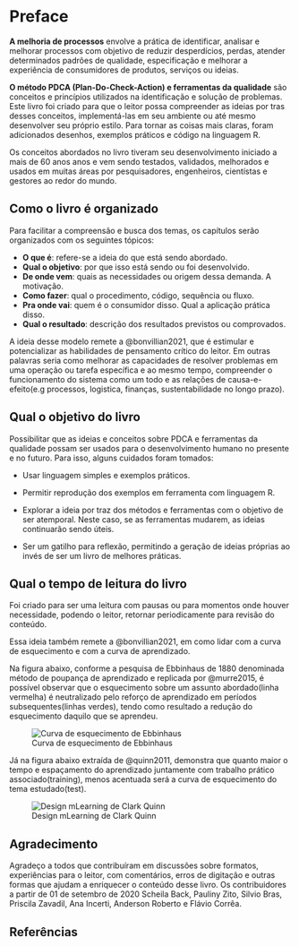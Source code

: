 # Preface {.unnumbered}

**A melhoria de processos** envolve a prática de identificar, analisar e melhorar processos com objetivo de reduzir desperdícios, perdas, atender determinados padrões de qualidade, especificação e melhorar a experiência de consumidores de produtos, serviços ou ideias.

**O método PDCA (Plan-Do-Check-Action) e ferramentas da qualidade** são conceitos e princípios utilizados na identificação e solução de problemas. Este livro foi criado para que o leitor possa compreender as ideias por tras desses conceitos, implementá-las em seu ambiente ou até mesmo desenvolver seu próprio estilo. Para tornar as coisas mais claras, foram adicionados desenhos, exemplos práticos e código na linguagem R.

Os conceitos abordados no livro tiveram seu desenvolvimento iniciado a mais de 60 anos anos e vem sendo testados, validados, melhorados e usados em muitas áreas por pesquisadores, engenheiros, cientístas e gestores ao redor do mundo.

## Como o livro é organizado {.unnumbered}

Para facilitar a compreensão e busca dos temas, os capítulos serão organizados com os seguintes tópicos:

-   **O que é**: refere-se a ideia do que está sendo abordado.
-   **Qual o objetivo**: por que isso está sendo ou foi desenvolvido.
-   **De onde vem**: quais as necessidades ou origem dessa demanda. A motivação.
-   **Como fazer**: qual o procedimento, código, sequência ou fluxo.
-   **Pra onde vai**: quem é o consumidor disso. Qual a aplicação prática disso.
-   **Qual o resultado**: descrição dos resultados previstos ou comprovados.

A ideia desse modelo remete a @bonvillian2021, que é estimular e potencializar as habilidades de pensamento crítico do leitor. Em outras palavras seria como melhorar as capacidades de resolver problemas em uma operação ou tarefa específica e ao mesmo tempo, compreender o funcionamento do sistema como um todo e as relações de causa-e-efeito(e.g processos, logistica, finanças, sustentabilidade no longo prazo).

## Qual o objetivo do livro {.unnumbered}

Possibilitar que as ideias e conceitos sobre PDCA e ferramentas da qualidade possam ser usados para o desenvolvimento humano no presente e no futuro. Para isso, alguns cuidados foram tomados:

-   Usar linguagem simples e exemplos práticos.

-   Permitir reprodução dos exemplos em ferramenta com linguagem R.

-   Explorar a ideia por traz dos métodos e ferramentas com o objetivo de ser atemporal. Neste caso, se as ferramentas mudarem, as ideias continuarão sendo úteis.

-   Ser um gatilho para reflexão, permitindo a geração de ideias próprias ao invés de ser um livro de melhores práticas.

## Qual o tempo de leitura do livro {.unnumbered}

Foi criado para ser uma leitura com pausas ou para momentos onde houver necessidade, podendo o leitor, retornar periodicamente para revisão do conteúdo.

Essa ideia também remete a @bonvillian2021, em como lidar com a curva de esquecimento e com a curva de aprendizado.

Na figura abaixo, conforme a pesquisa de Ebbinhaus de 1880 denominada método de poupança de aprendizado e replicada por @murre2015, é possível observar que o esquecimento sobre um assunto abordado(linha vermelha) é neutralizado pelo reforço de aprendizado em períodos subsequentes(linhas verdes), tendo como resultado a redução do esquecimento daquilo que se aprendeu.

![Curva de esquecimento de Ebbinhaus](images/ebbinhaus_fortetting_curve.png)

Já na figura abaixo extraída de @quinn2011, demonstra que quanto maior o tempo e espaçamento do aprendizado juntamente com trabalho prático associado(training), menos acentuada será a curva de esquecimento do tema estudado(test).

![Design mLearning de Clark Quinn](images/design_mlearnin_clark.png)

## Agradecimento {.unnumbered}

Agradeço a todos que contribuíram em discussões sobre formatos, experiências para o leitor, com comentários, erros de digitação e outras formas que ajudam a enriquecer o conteúdo desse livro. Os contribuidores a partir de 01 de setembro de 2020 Scheila Back, Pauliny Zito, Silvio Bras, Priscila Zavadil, Ana Incerti, Anderson Roberto e Flávio Corrêa.

## Referências {.unnumbered}
